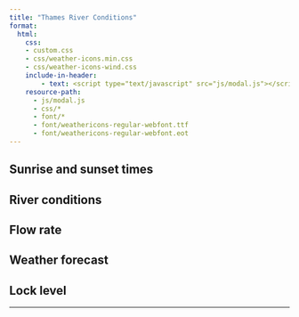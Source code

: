 ```yaml
---
title: "Thames River Conditions"
format: 
  html:
    css: 
    - custom.css
    - css/weather-icons.min.css
    - css/weather-icons-wind.css
    include-in-header: 
        - text: <script type="text/javascript" src="js/modal.js"></script>
    resource-path: 
      - js/modal.js
      - css/*
      - font/*
      - font/weathericons-regular-webfont.ttf
      - font/weathericons-regular-webfont.eot
---
```


```{=html}
<link href="https://unpkg.com/gridjs/dist/theme/mermaid.min.css" rel="stylesheet" />
<script src="https://cdn.plot.ly/plotly-latest.min.js"></script>
<script src="https://unpkg.com/gridjs/dist/gridjs.umd.js"></script>
<script src="https://unpkg.com/suncalc"></script>
```

## Sunrise and sunset times

:::{#sun-times-table .autospinner}
:::

## River conditions

::: {#river-closures-table .autospinner}
:::

## Flow rate

::: {#flow-rate-walton .autospinner}
:::

::: {#flow-rate-kingston .autospinner}
:::

## Weather forecast


::: {#weather-forecast-table .autospinner}
:::


## Lock level

::: {#lock-level-table .autospinner}
:::

---
